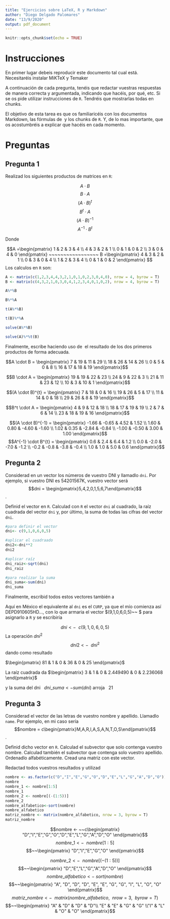 ```yaml
---
title: "Ejercicios sobre LaTeX, R y Markdown"
author: "Diego Delgado Palomares"
date: "13/9/2020"
output: pdf_document
---
```


```r
knitr::opts_chunk$set(echo = TRUE)
```

# Instrucciones

En primer lugar debeis reproducir este documento tal cual está. Necesitaréis instalar MiKTeX y Temaker

A continuación  de cada pregunta, tenéis que redactar vuestras respuestas de manera correcta y argumentada, indicando que hacéis, por qué, etc. Si se os pide utilizar instrucciones de `R`. Tendréis que mostrarlas todas en chunks.

El objetivo de esta tarea es que os familiaricéis con los documentos Markdown, las fórmulas de \LaTeX\ y los chunks de `R`. Y, de lo mas importante, que os acostumbréis a explicar que hacéis en cada momento.

# Preguntas 

## Pregunta 1

Realizad los siguientes productos de matrices en `R`:

$$A \cdot B $$
$$B \cdot A $$
$$ (A \cdot B)^{t} $$
$$B^t \cdot A $$
$$(A \cdot B)^{-1} $$
$$A^{-1} \cdot B^{t} $$

Donde

$$A =\begin{pmatrix}
 1 & 2 & 3 & 4 \\ 
 4 & 3 & 2 & 1 \\ 
 0 & 1 & 0 & 2 \\ 
 3 & 0 & 4 & 0
 \end{pmatrix}
~~~~~~~~~~~~~~~~~
B =\begin{pmatrix}
   4 & 3 & 2 & 1 \\ 
   0 & 3 & 0 & 4 \\
   1 & 2 & 3 & 4 \\ 
   0 & 1 & 0 & 2  
   \end{pmatrix} $$
   Los calculos en `R` son:

```r
A <- matrix(c(1,2,3,4,4,3,2,1,0,1,0,2,3,0,4,0), nrow = 4, byrow = T)
B <- matrix(c(4,3,2,1,0,3,0,4,1,2,3,4,0,1,0,2), nrow = 4, byrow = T)

```
```r
A%*%B
```

```r
B%*%A

```

```r
t(A%*%B)
```

```r
t(B)%*%A
```

```r
solve(A%*%B)
```

```r
solve(A)%*%t(B)
```

Finalmente, escribe haciendo uso de \LaTeX\ el resultado de los dos primeros productos de forma adecuada. 

$$A \cdot B =  \begin{pmatrix} 
 7 & 19 & 11 & 29 \\
18 & 26 & 14 & 26 \\
 0 &  5 &  0 &  8 \\
16 & 17 & 18 & 19 \end{pmatrix}$$

$$B \cdot A = \begin{pmatrix}
19 & 19 & 22 & 23 \\
24 &  9 & 22 &  3 \\
21 & 11 & 23 & 12 \\
10 &  3 & 10 &  1 \end{pmatrix}$$

$$(A \cdot B)^{t} =  \begin{pmatrix}
 7 & 18 &  0 & 16 \\
19 & 26 &  5 & 17 \\
11 & 14 &  0 & 18 \\
29 & 26 &  8 & 19 \end{pmatrix}$$

$$B^t \cdot A =  \begin{pmatrix}
 4 &  9 & 12 & 18 \\
18 & 17 & 19 & 19 \\
 2 &  7 &  6 & 14 \\
23 & 18 & 19 & 16 \end{pmatrix}$$

$$(A \cdot B)^{-1} = \begin{pmatrix}
-1.66 & -0.65 &  4.52 &  1.52 \\
 1.60 &  0.80 & -4.60 & -1.60 \\
 1.02 &  0.35 & -2.84 & -0.84 \\
-1.00 & -0.50 &  3.00 &  1.00 \end{pmatrix}$$
$$A^{-1} \cdot B^{t} = \begin{pmatrix}
 0.6 &  2.4 &  6.4 &  1.2 \\
 0.0 & -2.0 & -7.0 & -1.2 \\
-0.2 & -0.8 & -3.8 & -0.4 \\
 1.0 &  1.0 &  5.0 &  0.6 \end{pmatrix}$$


## Pregunta 2

Considerad en un vector los números de vuestro DNI y llamadlo `dni`. Por ejemplo, si vuestro DNI es 54201567K, vuestro vector será $$dni = \begin{pmatrix}5,4,2,0,1,5,6,7\end{pmatrix}$$.

Definid el vector en `R`. Calculad con `R` el vector `dni` al cuadrado, la raíz cuadrada del vector `dni` y, por último, la suma de todas las cifras del vector `dni`.

```r
#para definir el vector
dni<- c(9,1,0,6,0,5)

```

```r
#aplicar el cuadraado
dni2<-dni**2
dni2
```
```r
#aplicar raíz
dni_raiz<-sqrt(dni)
dni_raiz
```
```r
#para realizar la suma
dni_suma<-sum(dni)
dni_suma
```
Finalmente, escribid todos estos vectores también a \LaTeX

Aquí en México el equivalente al `dni` es el `CURP`, ya que el mío comienza así DEPD910605HD..., con lo que  armaria el vector $(9,1,0,6,0,5)~~ $ para asignarlo a `R` y se escribiría 

$$ dni<-~~ c(9,1,0,6,0,5)$$
La operación $dni^{2}$
$$dni2<-~~dni^2$$
dando como resultado 

$\begin{pmatrix} 81 & 1 & 0 & 36  & 0 & 25 \end{pmatrix}$

La raíz cuadrada da $\begin{pmatrix} 3 & 1 & 0 & 2.449490 & 0 & 2.236068 \end{pmatrix}$

 y la suma del dni $~~dni\_suma<-sum(dni)$ arroja $~~21$



## Pregunta 3

Considerad el vector de las letras de vuestro nombre y apellido. Llamadlo `name`. Por ejemplo, en mi caso sería $$nombre = c\begin{pmatrix}M,A,R,I,A,S,A,N,T,O,S\end{pmatrix}$$.

Definid dicho vector en `R`. Calculad el subvector que solo contenga vuestro nombre. Calculad también el subvector que contenga solo vuestro apellido.
Ordenadlo alfabéticamente. Cread una matriz con este vector.

Redactad todos vuestros resultados y utilizad \LaTeX







```r
nombre <- as.factor(c("D","I","E","G","O","D","E","L","G","A","D","O"))
nombre
nombre_1 <- nombre[1:5]
nombre_1
nombre_2 <- nombre[(-(1:5))]
nombre_2
nombre_alfabetico<-sort(nombre)
nombre_alfabetico
matriz_nombre <- matrix(nombre_alfabetico, nrow = 3, byrow = T)
matriz_nombre
```
$$nombre <- ~~c\begin{pmatrix} "D","I","E","G","O","D","E","L","G","A","D","O" \end{pmatrix}$$
$$nombre\_1 <-~~ nombre[1:5]$$ $$~~\begin{pmatrix} "D","I","E","G","O" \end{pmatrix}$$

$$nombre\_2 <-~~ nombre[(-(1:5))]$$ $$~~\begin{pmatrix} "D","E","L","G","A","D","O" \end{pmatrix}$$
$$nombre\_alfabetico<-~sort(nombre)$$ $$~~\begin{pmatrix}  "A", "D", "D", "D", "E", "E", "G", "G", "I", "L", "O", "O" \end{pmatrix}$$
$$matriz\_nombre <-~~ matrix(nombre\_alfabetico,~~ nrow = 3,~~ byrow = T)$$
$$~~\begin{pmatrix}  "A" & "D" & "D" & "D"\\ "E" & "E" & "G" & "G"  \\"I" & "L" & "O" & "O" \end{pmatrix}$$
